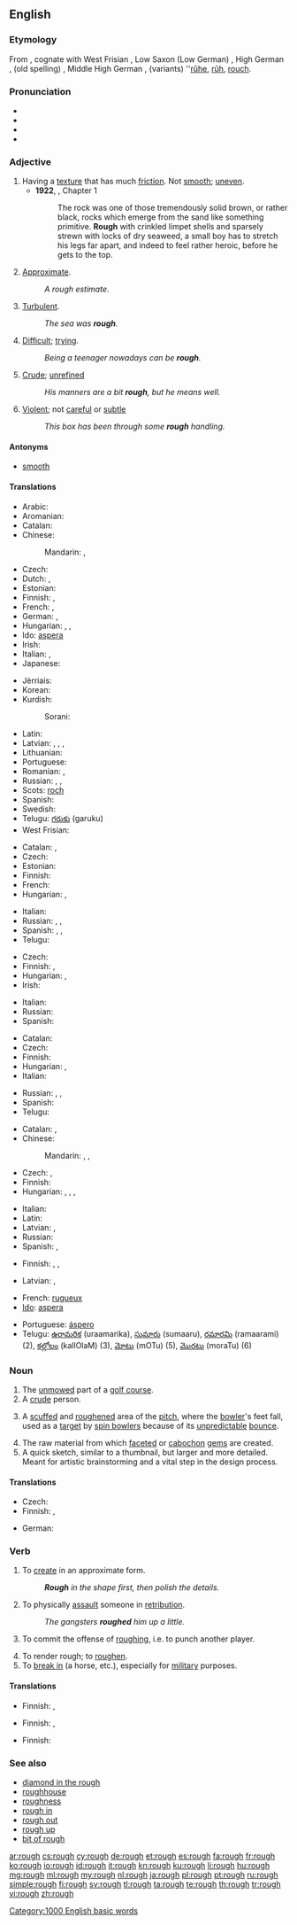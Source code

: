 {{wikipedia|dab=rough}}
==English==

===Etymology===
From {{etyl|ang}} {{term|ruh|rūh|lang=ang}}, cognate with West Frisian {{term|rûch||rough|lang=fy}}, Low Saxon (Low German) {{term|ruuch||rough|lang=nds}}, High German {{term|rau||rough|lang=de}}, (old spelling) {{term|rauh||rough|lang=de}}, Middle High German {{term|rûch||rough|lang=gmh}}, (variants) ''[[rûhe]], [[rûh]], [[rouch]].

===Pronunciation===
* {{IPA|/ɹʌf/}}
* {{audio|en-us-rough.ogg|Audio (US)}}
* {{rhymes|ʌf}}
* {{homophones|ruff}}

===Adjective===
{{en-adj|rough|er}}

# Having a [[texture]] that has much [[friction]]. Not [[smooth]]; [[uneven]].
#* '''1922''', {{w|Virginia Woolf}}, ''{{w|Jacob's Room}}'' Chapter 1
#*: The rock was one of those tremendously solid brown, or rather black, rocks which emerge from the sand like something primitive. '''Rough''' with crinkled limpet shells and sparsely strewn with locks of dry seaweed, a small boy has to stretch his legs far apart, and indeed to feel rather heroic, before he gets to the top.
# [[approximate|Approximate]].
#: ''A rough estimate''.
# [[turbulent|Turbulent]].
#: ''The sea was '''rough'''.''
# [[difficult|Difficult]]; [[trying]].
#: ''Being a teenager nowadays can be '''rough'''.''
# [[crude|Crude]]; [[unrefined]]
#: ''His manners are a bit '''rough''', but he means well.''
# [[violent|Violent]]; not [[careful]] or [[subtle]]
#: ''This box has been through some '''rough''' handling.''

====Antonyms====
* [[smooth]]

====Translations====
{{trans-top|not smooth}}
* Arabic: {{t+|ar|خشن|tr=xášin|sc=Arab}}
* Aromanian: {{t|rup|ascuru}}
* Catalan: {{t-|ca|aspre}}
* Chinese:
*: Mandarin: {{t|cmn|粗魯|sc=Hani}}, {{t|cmn|粗鲁|tr=cūlǔ|sc=Hani}}
* Czech: {{t+|cs|hrubý|m}}
* Dutch: {{t+|nl|ruw}}, {{t+|nl|ruig}}
* Estonian: {{t+|et|kare}}
* Finnish: {{t-|fi|karhea}}, {{t-|fi|rosoinen}}
* French: {{t+|fr|rude}}, {{t+|fr|rugueux}}
* German: {{t+|de|rau}}, {{t+|de|grob}}
* Hungarian: {{t+|hu|durva}}, {{t+|hu|érdes}}, {{t+|hu|egyenetlen}}
* Ido: [[aspera]]
* Irish: {{t-|ga|garbh}}
* Italian: {{t-|it|ruvido}}, {{t-|it|rugoso}}
* Japanese: {{t+|ja|でこぼこ|tr=dekoboko na|alt=でこぼこな|sc=Jpan}}
{{trans-mid}}
* Jèrriais: {{tø|roa-jer|rude|m|f}}
* Korean: {{t+|ko|거친|tr=geochin|sc=Kore}}
* Kurdish:
*: Sorani: {{ku-Arab|[[دڕ]]}}
* Latin: {{t-|la|asper}}
* Latvian: {{t|lv|raupjš}}, {{t|lv|rupjš}}, {{t|lv|ass}}, {{t|lv|negluds}}
* Lithuanian: {{t-|lt|šiurkštus}}
* Portuguese: {{t+|pt|áspero}}
* Romanian: {{t-|ro|dur}}, {{t-|ro|aspru}}
* Russian: {{t+|ru|шероховатый|tr=šeroxovátyj}}, {{t+|ru|грубый|tr=grúbyj}}, {{t+|ru|жёсткий|tr=žóstkij}}
* Scots: [[roch]]
* Spanish: {{t+|es|áspero|m}}
* Swedish: {{t-|sv|ojämn}}
* Telugu: [[గరుకు]] (garuku)
* West Frisian: {{t+|fy|rûch}}
{{trans-bottom}}

{{trans-top|approximate}}
* Catalan: {{t-|ca|aproximat}}, {{t-|ca|quasi}}
* Czech: {{t+|cs|hrubý|m}}
* Estonian: {{t-|et|ligilähedane}}
* Finnish: {{t+|fi|karkea}}
* French: {{t+|fr|approximatif|m}}
* Hungarian: {{t-|hu|hozzávetőleges}}, {{t+|hu|nyers}}
{{trans-mid}}
* Italian: {{t-|it|approssimato}}
* Russian: {{t+|ru|приблизительный|tr=priblizítelʹnyj|sc=Cyrl}}, {{t+|ru|примерный|tr=primérnyj|sc=Cyrl}}, {{t+|ru|черновой|tr=černovój|sc=Cyrl}}
* Spanish: {{t-|es|aproximado|m}}, {{t-|es|aproximativo|m}}, {{t+|es|casi}}
* Telugu: {{t+|te|సుమారు|tr=sumaaru}}
{{trans-bottom}}

{{trans-top|turbulent}}
* Czech: {{t-|cs|bouřlivý|m}}
* Finnish: {{t+|fi|aallokkoinen}}, {{t+|fi|kuoppainen}}
* Hungarian: {{t+|hu|zord}}, {{t+|hu|kemény}}
* Irish: {{t-|ga|garbh}}
{{trans-mid}}
* Italian: {{t-|it|mosso}}
* Russian: {{t+|ru|бурный|tr=búrnyj|sc=Cyrl}}
* Spanish: {{t+|es|turbulento|m}}
{{trans-bottom}}

{{trans-top|difficult}}
* Catalan: {{t+|ca|difícil}}
* Czech: {{t+|cs|nepříjemný|m}}
* Finnish: {{t+|fi|kova}}
* Hungarian: {{t+|hu|kemény}}, {{t+|hu|nehéz}}
* Italian: {{t+|it|difficile}}
{{trans-mid}}
* Russian: {{t+|ru|суровый|tr=suróvyj|sc=Cyrl}}, {{t+|ru|трудный|tr=trúdnyj|sc=Cyrl}}, {{t+|ru|тяжёлый|tr=tjažólyj|sc=Cyrl}}
* Spanish: {{t+|es|difícil|m|f}}
* Telugu: {{t+|te|కష్టమైన|tr=kashTamaina}}
{{trans-bottom}}

{{trans-top|crude, unrefined}}
* Catalan: {{t-|ca|rude|m|f}}, {{t-|ca|tosc|m}}
* Chinese:
*: Mandarin: {{t|cmn|粗躁|tr=cūzào|sc=Hani}}, {{t|cmn|粗魯|sc=Hani}}, {{t|cmn|粗鲁|tr=cūlǔ|sc=Hani}}
* Czech: {{t-|cs|surový|m}}, {{t-|cs|neomalený|m}}
* Finnish: {{t+|fi|karkea}}
* Hungarian: {{t+|hu|durva}}, {{t+|hu|faragatlan}}, {{t-|hu|műveletlen}}, {{t+|hu|nyers}}
{{trans-mid}}
* Italian: {{t+|it|rude}}
* Latin: {{t-|la|rudis}}
* Latvian: {{t|lv|raupjš}}, {{t|lv|rupjš }}
* Russian: {{t+|ru|грубый|tr=grúbyj|sc=Cyrl}}
* Spanish: {{t+|es|tosco|m}}, {{t-|es|rudo|m}}
{{trans-bottom}}

{{trans-top|violent}}
* Finnish: {{t+|fi|kova}}, {{t+|fi|karkea}}, {{t-|fi|väkivaltainen}}
{{trans-mid}}
* Latvian: {{t|lv|raupjš}}, {{t|lv|rupjš}}
{{trans-bottom}}

{{checktrans-top}}
* French: [[rugueux]]
* [[Ido]]: [[aspera]]
{{trans-mid}}
* Portuguese: [[áspero]]
* Telugu: [[ఉరామరిక]] (uraamarika), [[సుమారు]] (sumaaru), [[రమారమి]] (ramaarami) (2), [[కల్లోలం]] (kallOlaM) (3), [[మోటు]] (mOTu) (5), [[మొరటు]] (moraTu) (6)
{{trans-bottom}}

===Noun===
{{en-noun}}

# The [[unmowed]] part of a [[golf course]].
# A [[crude]] person.
# {{cricket}} A [[scuffed]] and [[roughened]] area of the [[pitch]], where the [[bowler]]'s feet fall, used as a [[target]] by [[spin bowler]]s because of its [[unpredictable]] [[bounce]].
# The raw material from which [[facet]]ed or [[cabochon]] [[gem]]s are created.
# A quick sketch, similar to a thumbnail, but larger and more detailed. Meant for artistic brainstorming and a vital step in the design process.

====Translations====
{{trans-top|unmowed part of golf-course}}
* Czech: {{t-|cs|raf (vyšší tráva kolem fairwaye)}}
* Finnish: {{t-|fi|karheikko}}, {{t-|fi|raffi}}
{{trans-mid}}
* German: {{t-|de|Rough|n}}
{{trans-bottom}}

===Verb===
{{en-verb}}

# To [[create]] in an approximate form.
#: '''''Rough''' in the shape first, then polish the details.''
# To physically [[assault]] someone in [[retribution]].
#: ''The gangsters '''roughed''' him up a little.''
# {{ice hockey}} To commit the offense of [[roughing]], i.e. to punch another player.
# To render rough; to [[roughen]].
# To [[break in]] (a horse, etc.), especially for [[military]] purposes.
#: {{rfquotek|Crabb}}

====Translations====
{{trans-top|to create in approximate form}}
* Finnish: {{t-|fi|luonnostella}}, {{t+|fi|hahmotella}}
{{trans-mid}}
{{trans-bottom}}

{{trans-top|to physically assault}}
* Finnish: {{t+|fi|pahoinpidellä}}, {{t-|fi|murjoa}}
{{trans-mid}}
{{trans-bottom}}

{{trans-top|ice hockey: to perform roughing}}
* Finnish: {{t+|fi|väkivaltaisuus|alt=olla väkivaltainen}}
{{trans-mid}}
{{trans-bottom}}

===See also===
* [[diamond in the rough]]
* [[roughhouse]]
* [[roughness]]
* [[rough in]]
* [[rough out]]
* [[rough up]]
* [[bit of rough]]

[[Category:1000 English basic words]]

[[ar:rough]]
[[cs:rough]]
[[cy:rough]]
[[de:rough]]
[[et:rough]]
[[es:rough]]
[[fa:rough]]
[[fr:rough]]
[[ko:rough]]
[[io:rough]]
[[id:rough]]
[[it:rough]]
[[kn:rough]]
[[ku:rough]]
[[li:rough]]
[[hu:rough]]
[[mg:rough]]
[[ml:rough]]
[[my:rough]]
[[nl:rough]]
[[ja:rough]]
[[pl:rough]]
[[pt:rough]]
[[ru:rough]]
[[simple:rough]]
[[fi:rough]]
[[sv:rough]]
[[tl:rough]]
[[ta:rough]]
[[te:rough]]
[[th:rough]]
[[tr:rough]]
[[vi:rough]]
[[zh:rough]]
